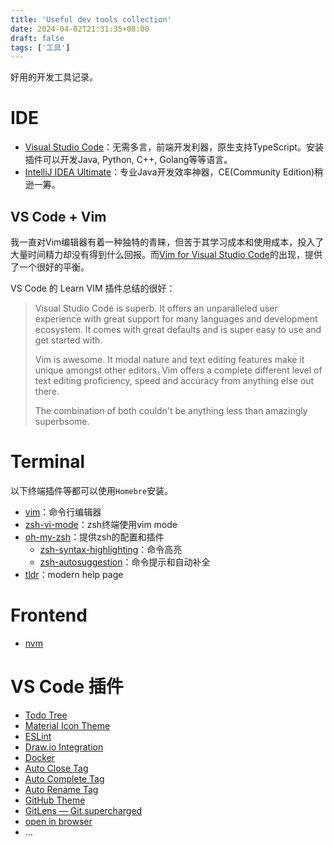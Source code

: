 ```yaml
---
title: 'Useful dev tools collection'
date: 2024-04-02T21:31:35+08:00
draft: false
tags: ['工具']
---
```


好用的开发工具记录。

# IDE
- [Visual Studio Code](https://code.visualstudio.com)：无需多言，前端开发利器，原生支持TypeScript。安装插件可以开发Java, Python, C++, Golang等等语言。
- [IntelliJ IDEA Ultimate](https://www.jetbrains.com/idea/?var=1)：专业Java开发效率神器，CE(Community Edition)稍逊一筹。

## VS Code + Vim
我一直对Vim编辑器有着一种独特的青睐，但苦于其学习成本和使用成本，投入了大量时间精力却没有得到什么回报。而[Vim for Visual Studio Code](https://github.com/VSCodeVim/Vim)的出现，提供了一个很好的平衡。

VS Code 的 Learn VIM 插件总结的很好：
> Visual Studio Code is superb. It offers an unparalleled user experience with great support for many languages and development ecosystem. It comes with great defaults and is super easy to use and get started with.
>
> Vim is awesome. It modal nature and text editing features make it unique amongst other editors. Vim offers a complete different level of text editing proficiency, speed and accuracy from anything else out there.
> 
> The combination of both couldn't be anything less than amazingly superbsome.


# Terminal

以下终端插件等都可以使用`Homebre`安装。

- [vim](https://formulae.brew.sh/formula/vim)：命令行编辑器
- [zsh-vi-mode](https://github.com/jeffreytse/zsh-vi-mode)：zsh终端使用vim mode
- [oh-my-zsh](https://ohmyz.sh/#install)：提供zsh的配置和插件
  - [zsh-syntax-highlighting](https://github.com/zsh-users/zsh-syntax-highlighting)：命令高亮
  - [zsh-autosuggestion](https://github.com/zsh-users/zsh-autosuggestions)：命令提示和自动补全
- [tldr](https://github.com/tldr-pages/tldr)：modern help page

# Frontend
- [nvm](https://github.com/nvm-sh/nvm)

# VS Code 插件
- [Todo Tree](https://marketplace.visualstudio.com/items?itemName=Gruntfuggly.todo-tree)
- [Material Icon Theme](https://marketplace.visualstudio.com/items?itemName=PKief.material-icon-theme)
- [ESLint](https://marketplace.visualstudio.com/items?itemName=dbaeumer.vscode-eslint)
- [Draw.io Integration](https://marketplace.visualstudio.com/items?itemName=hediet.vscode-drawio)
- [Docker](https://marketplace.visualstudio.com/items?itemName=ms-azuretools.vscode-docker)
- [Auto Close Tag](https://marketplace.visualstudio.com/items?itemName=formulahendry.auto-close-tag)
- [Auto Complete Tag](https://marketplace.visualstudio.com/items?itemName=formulahendry.auto-complete-tag)
- [Auto Rename Tag](https://marketplace.visualstudio.com/items?itemName=formulahendry.auto-rename-tag)
- [GitHub Theme](https://marketplace.visualstudio.com/items?itemName=GitHub.github-vscode-theme)
- [GitLens — Git supercharged](https://marketplace.visualstudio.com/items?itemName=eamodio.gitlens)
- [open in browser](https://marketplace.visualstudio.com/items?itemName=techer.open-in-browser)
- ...

